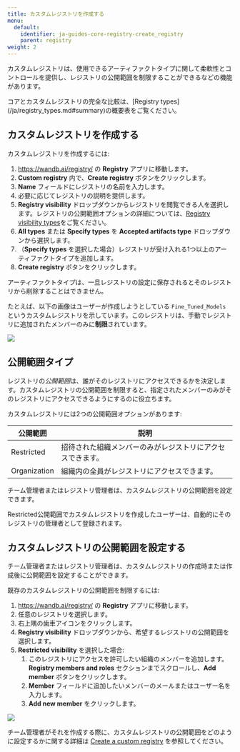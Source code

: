 ```yaml
---
title: カスタムレジストリを作成する
menu:
  default:
    identifier: ja-guides-core-registry-create_registry
    parent: registry
weight: 2
---
```


カスタムレジストリは、使用できるアーティファクトタイプに関して柔軟性とコントロールを提供し、レジストリの公開範囲を制限することができるなどの機能があります。

<Info>
コアとカスタムレジストリの完全な比較は、[Registry types](/ja/registry_types.md#summary)の概要表をご覧ください。
</Info>

## カスタムレジストリを作成する

カスタムレジストリを作成するには:
1. https://wandb.ai/registry/ の **Registry** アプリに移動します。
2. **Custom registry** 内で、**Create registry** ボタンをクリックします。
3. **Name** フィールドにレジストリの名前を入力します。
4. 必要に応じてレジストリの説明を提供します。
5. **Registry visibility** ドロップダウンからレジストリを閲覧できる人を選択します。レジストリの公開範囲オプションの詳細については、[Registry visibility types](/ja/./configure_registry.md#registry-visibility-types)をご覧ください。
6. **All types** または **Specify types** を **Accepted artifacts type** ドロップダウンから選択します。
7. （**Specify types** を選択した場合）レジストリが受け入れる1つ以上のアーティファクトタイプを追加します。
8. **Create registry** ボタンをクリックします。

<Note>
アーティファクトタイプは、一旦レジストリの設定に保存されるとそのレジストリから削除することはできません。
</Note>

たとえば、以下の画像はユーザーが作成しようとしている `Fine_Tuned_Models` というカスタムレジストリを示しています。このレジストリは、手動でレジストリに追加されたメンバーのみに**制限**されています。

<Frame>
    <img src="/images/registry/create_registry.gif"  />
</Frame>

## 公開範囲タイプ

レジストリの*公開範囲*は、誰がそのレジストリにアクセスできるかを決定します。カスタムレジストリの公開範囲を制限すると、指定されたメンバーのみがそのレジストリにアクセスできるようにするのに役立ちます。

カスタムレジストリには2つの公開範囲オプションがあります:

| 公開範囲 | 説明 |
| --- | --- | 
| Restricted   | 招待された組織メンバーのみがレジストリにアクセスできます。| 
| Organization | 組織内の全員がレジストリにアクセスできます。|

チーム管理者またはレジストリ管理者は、カスタムレジストリの公開範囲を設定できます。

Restricted公開範囲でカスタムレジストリを作成したユーザーは、自動的にそのレジストリの管理者として登録されます。

## カスタムレジストリの公開範囲を設定する

チーム管理者またはレジストリ管理者は、カスタムレジストリの作成時または作成後に公開範囲を設定することができます。

既存のカスタムレジストリの公開範囲を制限するには:

1. https://wandb.ai/registry/ の **Registry** アプリに移動します。
2. 任意のレジストリを選択します。
3. 右上隅の歯車アイコンをクリックします。
4. **Registry visibility** ドロップダウンから、希望するレジストリの公開範囲を選択します。
5. **Restricted visibility** を選択した場合:
   1. このレジストリにアクセスを許可したい組織のメンバーを追加します。 **Registry members and roles** セクションまでスクロールし、**Add member** ボタンをクリックします。
   2. **Member** フィールドに追加したいメンバーのメールまたはユーザー名を入力します。
   3. **Add new member** をクリックします。

<Frame>
    <img src="/images/registry/change_registry_visibility.gif"  />
</Frame>

チーム管理者がそれを作成する際に、カスタムレジストリの公開範囲をどのように設定するかに関する詳細は [Create a custom registry](/ja/./create_registry.md#create-a-custom-registry) を参照してください。